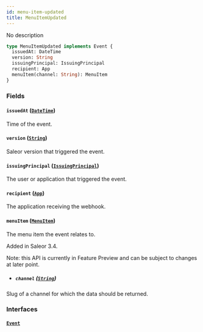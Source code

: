```yaml
---
id: menu-item-updated
title: MenuItemUpdated
---
```


No description

```graphql
type MenuItemUpdated implements Event {
  issuedAt: DateTime
  version: String
  issuingPrincipal: IssuingPrincipal
  recipient: App
  menuItem(channel: String): MenuItem
}
```

### Fields

#### `issuedAt` ([`DateTime`](../../../developer/api-reference/scalars/date-time))

Time of the event.

#### `version` ([`String`](../../../developer/api-reference/scalars/string))

Saleor version that triggered the event.

#### `issuingPrincipal` ([`IssuingPrincipal`](../../../developer/api-reference/unions/issuing-principal))

The user or application that triggered the event.

#### `recipient` ([`App`](../../../developer/api-reference/objects/app))

The application receiving the webhook.

#### `menuItem` ([`MenuItem`](../../../developer/api-reference/objects/menu-item))

The menu item the event relates to.

Added in Saleor 3.4.

Note: this API is currently in Feature Preview and can be subject to changes at later point.

- ##### `channel` ([`String`](../../../developer/api-reference/scalars/string))

Slug of a channel for which the data should be returned.

### Interfaces

#### [`Event`](../../../developer/api-reference/interfaces/event)
